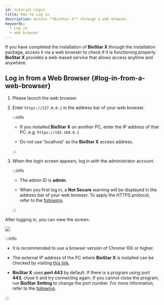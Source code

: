 ```yaml
---
id: tutorial-login
title: How to Log in
description: Access **BioStar X** through a web browser.
keywords:
  - Log in
  - web browser
---
```


If you have completed the installation of **BioStar X** through the installation package, access it via a web browser to check if it is functioning properly. **BioStar X** provides a web-based service that allows access anytime and anywhere.

## Log in from a Web Browser {#log-in-from-a-web-browser}

1. Please launch the web browser.

2. Enter `https://127.0.0.1` in the address bar of your web browser.

   :::info

   * If you installed **BioStar X** on another PC, enter the IP address of that PC. e.g. `https://192.168.0.1`

   * Do not use 'localhost' as the **BioStar X** access address.

   :::

3. When the login screen appears, log in with the administrator account.

   :::info

   * The admin ID is **admin**. 

   * When you first log in, a **Not Secure** warning will be displayed in the address bar of your web browser. To apply the HTTPS protocol, refer to the [following](settings-server-https).

   :::

After logging in, you can view the <Cmd sid='shell.header.launcher' /> screen.

<Image src='/img/biostarx-main-launcher.png' alone />

:::info

* It is recommended to use a browser version of Chrome 100 or higher.

* The external IP address of the PC where **BioStar X** is installed can be checked by visiting [this link](https://whatismyipaddress.com/).

* **BioStar X** uses **port 443** by default. If there is a program using port **443**, close it and try connecting again. If you cannot close the program, run **BioStar Setting** to change the port number. For more information, refer to the [following](change-port).

:::
